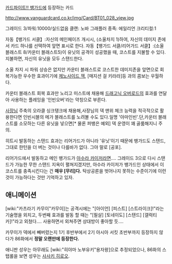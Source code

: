 [[카드파이트!! 뱅가드]]에 등장하는 카드

http://www.vanguardcard.co.kr/img/Card/BT01_028_view.jpg

그레이드 3/파워:10000/실드없음
클랜: 노바 그래플러
종족: 에일리언
크리티컬:1

자동【뱅가드 서클】:자신의 메인페이즈 개시시, (소울차지 1)하여, 자신의 데미지 존에서 카드 하나를 선택하여 앞면 표시로 한다.
자동【뱅가드 서클/리어가드 서클】:(소울 블래스트 8/카운터 블래스트5)이 유닛의 공격이 성공했을 때, 코스트를 지불할 수 있다. 지불하면, 자신의 유닛을 모두 스탠드한다.

소울 차지 시 파워 상승은 없지만 카운터 블래스트로 코스트한 데미지존을 앞면으로 회복가능한 우수한 효과이기에 [[제노사이드 잭]], [매지션 걸 키라라]등 과의 콤보는 우월하다.

카운터 블래스트 회복 효과만 노리고 미스트에 채용해 [[드래고닉 오버로드]]의 효과를 연달아 사용하는 플레잉을 '인빈오버'라는 약칭으로 부른다.

[[CEO 아마테라스|사장님]] 주축의 오라클 싱크탱크에 채용해,사장님의 덱 맨위 체크 능력을 적극적으로 활용한다면 인빈시블의 메가 블래스트를 노려볼 수도 있다.일명 '아마인빈'.단,카운터 블래스트를 소모하는 다른 유닛을 넣으면[* 물론 퍼뱅은 예외] 덱 운영이 꽤 골룸해지니 주의.

히트시 발동하는 스탠드 효과는 리어가드가 아니라 '유닛'이기 때문에 뱅가드도 스탠드, 그대로 한턴을 더 버는 것이나 다를바가 없다. 그야 말로 [공포].

리어가드에서 발동하고 메인 뱅가드가 [[아수라 카이저]]라면…. 그레이드 3으로 다시 스탠드가 가능한 무한 스탠드 지옥이 펼쳐지겠지만, 아수라 카이저가 뱅가드인 상태에서 이 코스트를 충족시킨다는 건 '''매우 [무리]다.'''
탁상공론을 벗어나지 못하는 수준이기에 이런 것이 가능하다는 것만 기억하고 있자.

== 애니메이션 ==

[wiki:"카츠라기 카무이"카무이]는 공격시에는 "[아이언] [피스트] [스트라이크]!"라는 기술명을 외치고, 두번째 효과를 발동 할 때는 "[필살] [토네이도] [스탠드] [갤럭티카]!"라고 외쳤다…. 사용하면서 외쳐주면 상대방이 좋아할 듯….

카무이가 덱에서 빼버렸는지 1기 후반부에서 2기 아시아 서킷 초반부까지 등장하지 않다가 86화에서 '''정말 오랜만에 등장한다.'''

애니판 성우는 아무래도 [wiki:"히야마 노부유키"용자왕]으로 추정되었으나, 86화의 스탭롤을 보면 성우는 [[사사키 히로오]].

